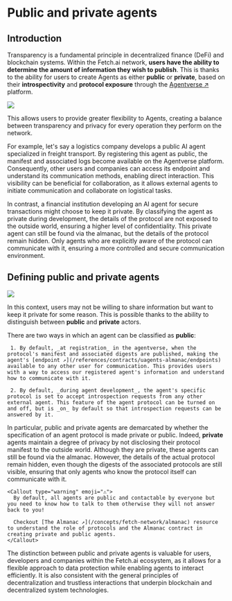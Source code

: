 
# Public and private agents

## Introduction

Transparency is a fundamental principle in decentralized finance (DeFi) and blockchain systems. Within the Fetch.ai network, **users have the ability to determine the amount of information they wish to publish**. This is thanks to the ability for users to create Agents as either **public** or **private**, based on their **introspectivity** and **protocol exposure** through the [Agentverse ↗️](/concepts/agent-services/agentverse-intro) platform.

![](../../../src/images/concepts/ai-agents/public_and_private_agents.svg)

This allows users to provide greater flexibility to Agents, creating a balance between transparency and privacy for every operation they perform on the network.

For example, let's say a logistics company develops a public AI agent specialized in freight transport. By registering this agent as public, the manifest and associated logs become available on the Agentverse platform. Consequently, other users and companies can access its endpoint and understand its communication methods, enabling direct interaction. This visibility can be beneficial for collaboration, as it allows external agents to initiate communication and collaborate on logistical tasks.

In contrast, a financial institution developing an AI agent for secure transactions might choose to keep it private. By classifying the agent as private during development, the details of the protocol are not exposed to the outside world, ensuring a higher level of confidentiality. This private agent can still be found via the almanac, but the details of the protocol remain hidden. Only agents who are explicitly aware of the protocol can communicate with it, ensuring a more controlled and secure communication environment.

## Defining public and private agents

![](../../../src/images/concepts/ai-agents/privacy_spectrum.svg)

In this context, users may not be willing to share information but want to keep it private for some reason. This is possible thanks to the ability to distinguish between **public** and **private** actors.

There are two ways in which an agent can be classified as **public**:

     1. By default, _at registration_ in the agentverse, when the protocol's manifest and associated digests are published, making the agent's [endpoint ↗️](/references/contracts/uagents-almanac/endpoints) available to any other user for communication. This provides users with a way to access our registered agent's information and understand how to communicate with it.

     2. By default, _during agent development_, the agent's specific protocol is set to accept introspection requests from any other external agent. This feature of the agent protocol can be turned on and off, but is _on_ by default so that introspection requests can be answered by it.

In particular, public and private agents are demarcated by whether the specification of an agent protocol is made private or public. Indeed, **private** agents maintain a degree of privacy by not disclosing their protocol manifest to the outside world. Although they are private, these agents can still be found via the almanac. However, the details of the actual protocol remain hidden, even though the digests of the associated protocols are still visible, ensuring that only agents who know the protocol itself can communicate with it.

    <Callout type="warning" emoji="⚠️">
      By default, all agents are public and contactable by everyone but you need to know how to talk to them otherwise they will not answer back to you!

      Checkout [The Almanac ↗️](/concepts/fetch-network/almanac) resource to understand the role of protocols and the Almanac contract in creating private and public agents.
    </Callout>

The distinction between public and private agents is valuable for users, developers and companies within the Fetch.ai ecosystem, as it allows for a flexible approach to data protection while enabling agents to interact efficiently. It is also consistent with the general principles of decentralization and trustless interactions that underpin blockchain and decentralized system technologies.
